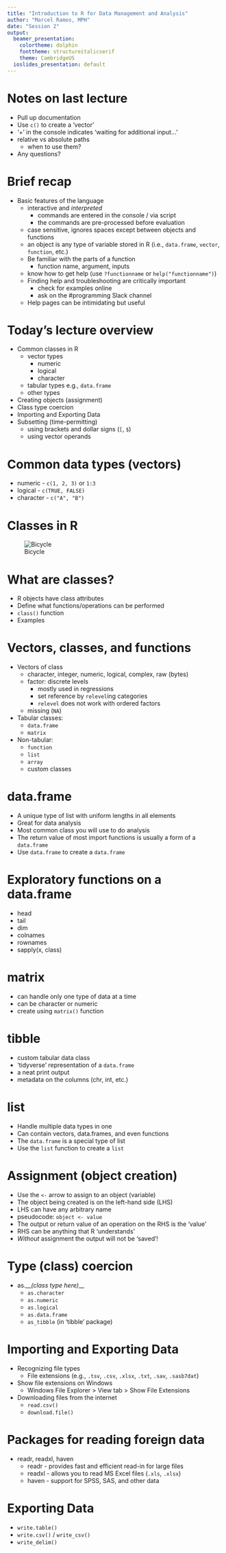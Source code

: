 ```yaml
---
title: "Introduction to R for Data Management and Analysis"
author: "Marcel Ramos, MPH"
date: "Session 2"
output:
  beamer_presentation:
    colortheme: dolphin
    fonttheme: structureitalicserif
    theme: CambridgeUS
  ioslides_presentation: default
---
```


# Notes on last lecture

* Pull up documentation
* Use `c()` to create a 'vector'
* '+' in the console indicates 'waiting for additional input...'
* relative vs absolute paths
    * when to use them?
* Any questions?

# Brief recap

* Basic features of the language
    * interactive and _interpreted_
        * commands are entered in the console / via script
        * the commands are pre-processed before evaluation
    * case sensitive, ignores spaces except between objects and functions
    * an object is any type of variable stored in R (i.e., `data.frame`, `vector`, `function`, etc.)
    * Be familiar with the parts of a function
        * function name, argument, inputs
    * know how to get help (use `?functionname` or `help("functionname")`)
    * Finding help and troubleshooting are critically important
        * check for examples online
        * ask on the #programming Slack channel
    * Help pages can be intimidating but useful

# Today's lecture overview

* Common classes in R
    * vector types
        * numeric
        * logical
        * character
    * tabular types e.g., `data.frame`
    * other types
* Creating objects (assignment)
* Class type coercion
* Importing and Exporting Data
* Subsetting (time-permitting)
    * using brackets and dollar signs (`[`, `$`)
    * using vector operands

# Common data types (vectors)

* numeric - `c(1, 2, 3)` or `1:3`
* logical - `c(TRUE, FALSE)`
* character - `c("A", "B")`

# Classes in R

![Bicycle](bicycle-34159_960_720.png)

# What are classes?

* R objects have class attributes
* Define what functions/operations can be performed
* `class()` function
* Examples

# Vectors, classes, and functions

* Vectors of class
    * character, integer, numeric, logical, complex, raw (bytes)
    * factor: discrete levels
        * mostly used in regressions
        * set reference by `relevel`ing categories
        * `relevel` does not work with ordered factors
    * missing (`NA`)
* Tabular classes:
    * `data.frame`
    * `matrix`
* Non-tabular:
    * `function`
    * `list`
    * `array`
    * custom classes

# data.frame

* A unique type of list with uniform lengths in all elements
* Great for data analysis
* Most common class you will use to do analysis
* The return value of most import functions is usually a form
of a `data.frame`
* Use `data.frame` to create a `data.frame`

# Exploratory functions on a data.frame

* head
* tail
* dim
* colnames
* rownames
* sapply(x, class)


# matrix

* can handle only one type of data at a time
* can be character or numeric
* create using `matrix()` function

# tibble

* custom tabular data class
* 'tidyverse' representation of a `data.frame`
* a neat print output
* metadata on the columns (chr, int, etc.)

# list

* Handle multiple data types in one
* Can contain vectors, data.frames, and even functions
* The `data.frame` is a special type of list
* Use the `list` function to create a `list`

# Assignment (object creation)

* Use the `<-` arrow to assign to an object (variable)
* The object being created is on the left-hand side (LHS)
* LHS can have any arbitrary name
* pseudocode: `object <- value`
* The output or return value of an operation on the RHS is the 'value'
* RHS can be anything that R 'understands'
* _Without_ assignment the output will not be 'saved'!

# Type (class) coercion

* as.__*(class type here)*__
    * `as.character`
    * `as.numeric`
    * `as.logical`
    * `as.data.frame`
    * `as_tibble` (in 'tibble' package)

# Importing and Exporting Data

* Recognizing file types
    * File extensions (e.g., `.tsv`, `.csv`, `.xlsx`, `.txt`, `.sav`, `.sasb7dat`)
* Show file extensions on Windows
    * Windows File Explorer > View tab > Show File Extensions
* Downloading files from the internet
    * `read.csv()`
    * `download.file()`

# Packages for reading foreign data

* readr, readxl, haven
    * readr - provides fast and efficient read-in for large files
    * readxl - allows you to read MS Excel files (`.xls`, `.xlsx`)
    * haven - support for SPSS, SAS, and other data

# Exporting Data

* `write.table()`
* `write.csv()` / `write_csv()`
* `write_delim()`

